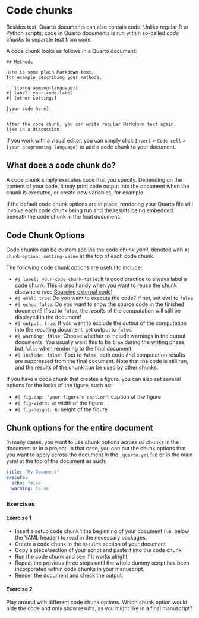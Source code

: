 # Code chunks {.unnumbered}

Besides text, Quarto documents can also contain code. Unlike regular R or Python scripts, code in Quarto documents is run within so-called _code chunks_ to separate text from code.

A code chunk looks as follows in a Quarto document:

````
## Methods

Here is some plain Markdown text, 
for example describing your methods.

```{{programming-language}}
#| label: your-code-label
#| [other settings]

[your code here]
```

After the code chunk, you can write regular Markdown text again, 
like in a Discussion.
````

If you work with a visual editor, you can simply click `Insert` > `Code cell` > `[your programming language]` to add a code chunk to your document.

## What does a code chunk do?

A code chunk simply executes code that you specify. Depending on the content of your code, it may print code output into the document when the chunk is executed, or create new variables, for example.

If the default code chunk options are in place, rendering your Quarto file will involve each code chunk being run and the results being embedded beneath the code chunk in the final document.

## Code Chunk Options

Code chunks can be customized via the code chunk _yaml_, denoted with `#| chunk-option: setting-value` at the top of each code chunk.

The following [code chunk options](https://quarto.org/docs/computations/execution-options.html) are useful to include:

- `#| label: your-code-chunk-title`: It is good practice to always label a code chunk. This is also handy when you want to reuse the chunk elsewhere (see [Sourcing external code](sourcing))
- `#| eval: true`: Do you want to execute the code? If not, set eval to `false`
- `#| echo: false`: Do you want to show the source code in the finished document? If set to `false`, the _results_ of the computation will still be displayed in the document!
- `#| output: true`: If you want to exclude the _output_ of the computation into the resulting document, set output to `false`. 
-  `#| warning: false`: Choose whether to include warnings in the output documents. You usually want this to be `true` during the writing phase, but `false` when rendering to the final document.
- `#| include: false`: If set to `false`, both code ánd computation results are suppressed from the final document. Note that the code is still run, and the results of the chunk _can_ be used by other chunks.

If you have a code chunk that creates a figure, you can also set several options for the looks of the figure, such as:

- `#| fig.cap: "your figure's caption"`: caption of the figure
- `#| fig-width: 8`: width of the figure
- `#| fig-height: 6`: height of the figure

## Chunk options for the entire document

In many cases, you want to use chunk options across _all_ chunks in the document or in a project. In that case, you can put the chunk options that you want to apply across the document in the `_quarto.yml` file or in the main yaml at the top of the document as such:

````yaml
title: "My Document"
execute:
  echo: false
  warning: false

````


### Exercises

#### Exercise 1

- Insert a setup code chunk t the beginning of your document (i.e. below the YAML header) to read in the necessary packages.
- Create a code chunk in the `Results` section of your document
- Copy a piece/section of your script and paste it into the code chunk
- Run the code chunk and see if it works alright,
- Repeat the previous three steps until the whole dummy script has been incorporated within code chunks in your manuscript.
- Render the document and check the output.

#### Exercise 2

Play around with different code chunk options. Which chunk option would hide the code and only show results, as you might like in a final manuscript?